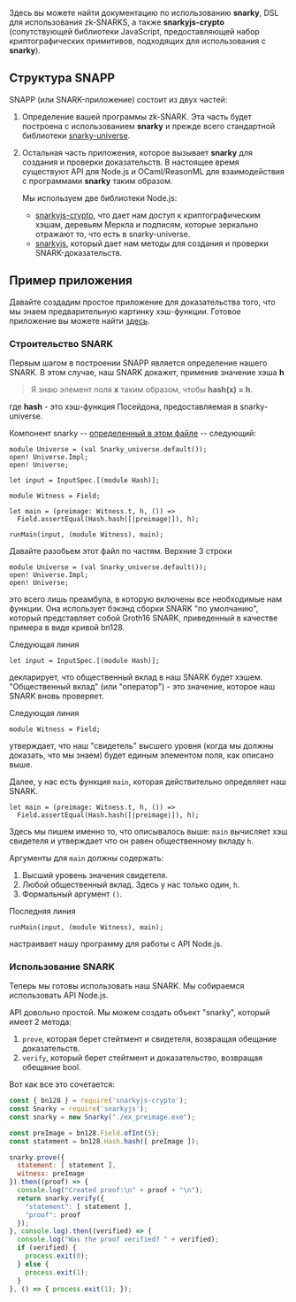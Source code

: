 
Здесь вы можете найти документацию по использованию **snarky**, DSL для использования zk-SNARKS, а также **snarkyjs-crypto** (сопутствующей библиотеки JavaScript, предоставляющей набор криптографических примитивов, подходящих для использования с **snarky**).


## Структура SNAPP

SNAPP (или SNARK-приложение) состоит из двух частей:

1. Определение вашей программы zk-SNARK. Эта часть будет построена с использованием **snarky**
   и прежде всего стандартной библиотеки [snarky-universe](/docs/snarks/snarky-universe).
2. Остальная часть приложения, которое вызывает **snarky** для создания и проверки доказательств.
   В настоящее время существуют API для Node.js и OCaml/ReasonML для взаимодействия с программами **snarky** таким образом.

    Мы используем две библиотеки Node.js:

    - [snarkyjs-crypto](/docs/snarks/snarkyjs-crypto), что дает нам доступ
      к криптографическим хэшам, деревьям Меркла и подписям, которые зеркально отражают то, что есть в snarky-universe.
    - [snarkyjs](https://www.npmjs.com/package/snarkyjs), который дает нам методы для создания и проверки SNARK-доказательств.

## Пример приложения

Давайте создадим простое приложение для доказательства того, что мы знаем предварительную картинку хэш-функции.
Готовое приложение вы можете найти [здесь](https://github.com/o1-labs/sfbw-workshop/tree/master/solutions/ex_preimage).

### Строительство SNARK

Первым шагом в построении SNAPP является определение нашего SNARK. В этом случае, наш SNARK
докажет, применив значение хэша **h**

> Я знаю элемент поля **x** таким образом, чтобы **hash(x) = h**.

где **hash** - это хэш-функция Посейдона, предоставляемая в snarky-universe.

Компонент snarky -- [определенный в этом файле](https://github.com/o1-labs/sfbw-workshop/blob/master/solutions/ex_preimage/ex_preimage.re) -- следующий:

```reasonml
module Universe = (val Snarky_universe.default());
open! Universe.Impl;
open! Universe;

let input = InputSpec.[(module Hash)];

module Witness = Field;

let main = (preimage: Witness.t, h, ()) =>
  Field.assertEqual(Hash.hash([|preimage|]), h);

runMain(input, (module Witness), main);
```

Давайте разобьем этот файл по частям. Верхние 3 строки
```reasonml
module Universe = (val Snarky_universe.default());
open! Universe.Impl;
open! Universe;
```
это всего лишь преамбула, в которую включены все необходимые нам функции. Она использует бэкэнд сборки SNARK "по умолчанию",
который представляет собой Groth16 SNARK, приведенный в качестве примера в виде кривой bn128.

Следующая линия
```reasonml
let input = InputSpec.[(module Hash)];
```
декларирует, что общественный вклад в наш SNARK будет хэшем. "Общественный вклад" (или "оператор") - это значение, которое наш
SNARK вновь проверяет.

Следующая линия
```reasonml
module Witness = Field;
```
утверждает, что наш "свидетель" высшего уровня (когда мы должны доказать, что мы знаем) будет единым элементом поля,
как описано выше.

Далее, у нас есть функция `main`, которая действительно определяет наш SNARK.
```reasonml
let main = (preimage: Witness.t, h, ()) =>
  Field.assertEqual(Hash.hash([|preimage|]), h);
```

Здесь мы пишем именно то, что описывалось выше: `main` вычисляет хэш свидетеля и утверждает что он
равен общественному вкладу `h`.

Аргументы для `main` должны содержать:

1. Высший уровень значения свидетеля.
2. Любой общественный вклад. Здесь у нас только один, `h`.
3. Формальный аргумент `()`.

Последняя линия
```reasonml
runMain(input, (module Witness), main);
```
настраивает нашу программу для работы с API Node.js.

### Использование SNARK
Теперь мы готовы использовать наш SNARK. Мы собираемся использовать API Node.js.

API довольно простой. Мы можем создать объект "snarky", который имеет 2 метода:

1. `prove`, которая берет стейтмент и свидетеля, возвращая обещание доказательств.
2. `verify`, который берет стейтмент и доказательство,  возвращая обещание bool.

Вот как все это сочетается:

```javascript
const { bn128 } = require('snarkyjs-crypto');
const Snarky = require('snarkyjs');
const snarky = new Snarky("./ex_preimage.exe");

const preImage = bn128.Field.ofInt(5);
const statement = bn128.Hash.hash([ preImage ]);

snarky.prove({
  statement: [ statement ],
  witness: preImage
}).then((proof) => {
  console.log("Created proof:\n" + proof + "\n");
  return snarky.verify({
    "statement": [ statement ],
    "proof": proof
  });
}, console.log).then((verified) => {
  console.log("Was the proof verified? " + verified);
  if (verified) {
    process.exit(0);
  } else {
    process.exit(1);
  }
}, () => { process.exit(1); });
```

